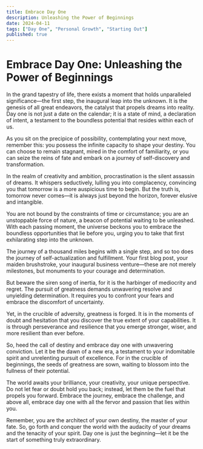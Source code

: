```yaml
---
title: Embrace Day One
description: Unleashing the Power of Beginnings
date: 2024-04-11
tags: ["Day One", "Personal Growth", "Starting Out"]
published: true
---
```


# Embrace Day One: Unleashing the Power of Beginnings
In the grand tapestry of life, there exists a moment that holds unparalleled significance—the first step, the inaugural leap into the unknown. It is the genesis of all great endeavors, the catalyst that propels dreams into reality. Day one is not just a date on the calendar; it is a state of mind, a declaration of intent, a testament to the boundless potential that resides within each of us.

As you sit on the precipice of possibility, contemplating your next move, remember this: you possess the infinite capacity to shape your destiny. You can choose to remain stagnant, mired in the comfort of familiarity, or you can seize the reins of fate and embark on a journey of self-discovery and transformation.

In the realm of creativity and ambition, procrastination is the silent assassin of dreams. It whispers seductively, lulling you into complacency, convincing you that tomorrow is a more auspicious time to begin. But the truth is, tomorrow never comes—it is always just beyond the horizon, forever elusive and intangible.

You are not bound by the constraints of time or circumstance; you are an unstoppable force of nature, a beacon of potential waiting to be unleashed. With each passing moment, the universe beckons you to embrace the boundless opportunities that lie before you, urging you to take that first exhilarating step into the unknown.

The journey of a thousand miles begins with a single step, and so too does the journey of self-actualization and fulfillment. Your first blog post, your maiden brushstroke, your inaugural business venture—these are not merely milestones, but monuments to your courage and determination.

But beware the siren song of inertia, for it is the harbinger of mediocrity and regret. The pursuit of greatness demands unwavering resolve and unyielding determination. It requires you to confront your fears and embrace the discomfort of uncertainty.

Yet, in the crucible of adversity, greatness is forged. It is in the moments of doubt and hesitation that you discover the true extent of your capabilities. It is through perseverance and resilience that you emerge stronger, wiser, and more resilient than ever before.

So, heed the call of destiny and embrace day one with unwavering conviction. Let it be the dawn of a new era, a testament to your indomitable spirit and unrelenting pursuit of excellence. For in the crucible of beginnings, the seeds of greatness are sown, waiting to blossom into the fullness of their potential.

The world awaits your brilliance, your creativity, your unique perspective. Do not let fear or doubt hold you back; instead, let them be the fuel that propels you forward. Embrace the journey, embrace the challenge, and above all, embrace day one with all the fervor and passion that lies within you.

Remember, you are the architect of your own destiny, the master of your fate. So, go forth and conquer the world with the audacity of your dreams and the tenacity of your spirit. Day one is just the beginning—let it be the start of something truly extraordinary.